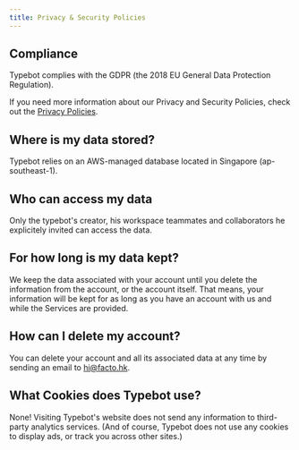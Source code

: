 ```yaml
---
title: Privacy & Security Policies
---
```


## Compliance

Typebot complies with the GDPR (the 2018 EU General Data Protection Regulation).

If you need more information about our Privacy and Security Policies, check out the [Privacy Policies](https://bot.facto.com.cn/privacy-policies).

## Where is my data stored?

Typebot relies on an AWS-managed database located in Singapore (ap-southeast-1).

## Who can access my data

Only the typebot's creator, his workspace teammates and collaborators he explicitely invited can access the data.

## For how long is my data kept?

We keep the data associated with your account until you delete the information from the account, or the account itself. That means, your information will be kept for as long as you have an account with us and while the Services are provided.

## How can I delete my account?

You can delete your account and all its associated data at any time by sending an email to [hi@facto.hk](mailto:hi@facto.hk).

## What Cookies does Typebot use?

None! Visiting Typebot's website does not send any information to third-party analytics services. (And of course, Typebot does not use any cookies to display ads, or track you across other sites.)
